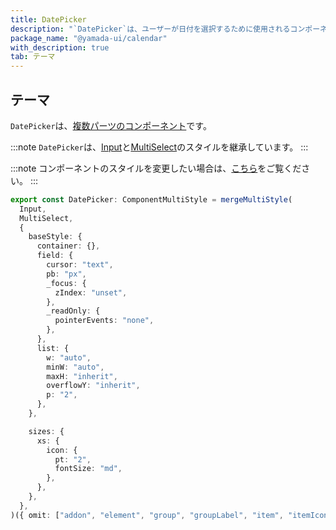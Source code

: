 ```yaml
---
title: DatePicker
description: "`DatePicker`は、ユーザーが日付を選択するために使用されるコンポーネントです。"
package_name: "@yamada-ui/calendar"
with_description: true
tab: テーマ
---
```


## テーマ

`DatePicker`は、[複数パーツのコンポーネント](/styled-system/theming/component-styles#複数パーツのコンポーネント)です。

:::note
`DatePicker`は、[Input](/components/forms/input)と[MultiSelect](/components/forms/multi-select)のスタイルを継承しています。
:::

:::note
コンポーネントのスタイルを変更したい場合は、[こちら](/styled-system/theming/customize-theme#コンポーネントのスタイルを変更する)をご覧ください。
:::

```ts
export const DatePicker: ComponentMultiStyle = mergeMultiStyle(
  Input,
  MultiSelect,
  {
    baseStyle: {
      container: {},
      field: {
        cursor: "text",
        pb: "px",
        _focus: {
          zIndex: "unset",
        },
        _readOnly: {
          pointerEvents: "none",
        },
      },
      list: {
        w: "auto",
        minW: "auto",
        maxH: "inherit",
        overflowY: "inherit",
        p: "2",
      },
    },

    sizes: {
      xs: {
        icon: {
          pt: "2",
          fontSize: "md",
        },
      },
    },
  },
)({ omit: ["addon", "element", "group", "groupLabel", "item", "itemIcon"] })
```
